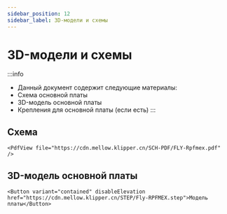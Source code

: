 ```yaml
---
sidebar_position: 12
sidebar_label: 3D-модели и схемы
---
```




# 3D-модели и схемы


:::info
* Данный документ содержит следующие материалы:
* Схема основной платы
* 3D-модель основной платы
* Крепления для основной платы (если есть)
:::

## Схема

    <PdfView file="https://cdn.mellow.klipper.cn/SCH-PDF/FLY-Rpfmex.pdf" />


## 3D-модель основной платы

    <Button variant="contained" disableElevation href="https://cdn.mellow.klipper.cn/STEP/Fly-RPFMEX.step">Модель платы</Button>
